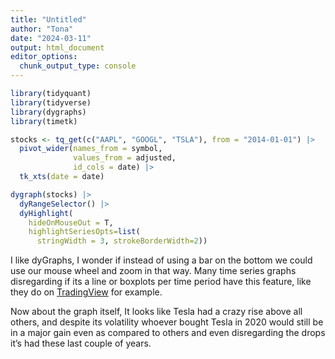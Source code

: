 ```yaml
---
title: "Untitled"
author: "Tona"
date: "2024-03-11"
output: html_document
editor_options: 
  chunk_output_type: console
---
```


```r
library(tidyquant)
library(tidyverse)
library(dygraphs)
library(timetk)

stocks <- tq_get(c("AAPL", "GOOGL", "TSLA"), from = "2014-01-01") |> 
  pivot_wider(names_from = symbol, 
              values_from = adjusted,
              id_cols = date) |> 
  tk_xts(date = date)

dygraph(stocks) |> 
  dyRangeSelector() |> 
  dyHighlight(
    hideOnMouseOut = T, 
    highlightSeriesOpts=list(
      stringWidth = 3, strokeBorderWidth=2))
```

I like dyGraphs, I wonder if instead of using a bar on the bottom we could use our mouse wheel and zoom in that way. Many time series graphs disregarding if its a line or boxplots per time period have this feature, like they do on [TradingView](https://www.tradingview.com/chart/?symbol=NASDAQ%3AAAPL) for example.

Now about the graph itself, It looks like Tesla had a crazy rise above all others, and despite its volatility whoever bought Tesla in 2020 would still be in a major gain even as compared to others and even disregarding the drops it's had these last couple of years.
